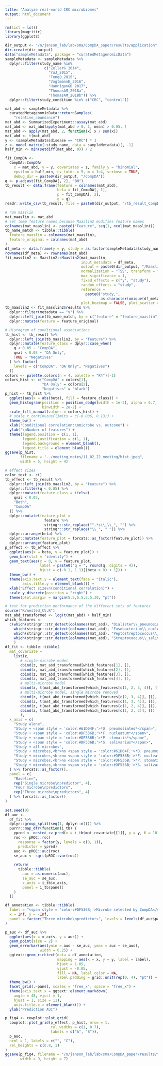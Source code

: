 ```yaml
---
title: "Analyze real-world CRC microbiomes"
output: html_document
---
```


```r
rm(list = ls())
library(magrittr)
library(ggplot2)
```

```r
dir_output <- "/n/janson_lab/lab/sma/CompDA_paper/results/application"
dir.create(dir_output)
data("sampleMetadata", package = "curatedMetagenomicData")
sampleMetadata <- sampleMetadata %>%
  dplyr::filter(study_name %in% 
                  c("ZellerG_2014",
                    "YuJ_2015",
                    "FengQ_2015",
                    "VogtmannE_2016",
                    "HanniganGD_2017",
                    "ThomasAM_2018a",
                    "ThomasAM_2018b")) %>% 
  dplyr::filter(study_condition %in% c("CRC", "control"))

mat_abd <- sampleMetadata %>%
  curatedMetagenomicData::returnSamples(
    "relative_abundance")
mat_abd <- SummarizedExperiment::assay(mat_abd)
mat_abd <- mat_abd[apply(mat_abd > 0, 1, mean) > 0.05, ]
mat_abd <- apply(mat_abd, 2, function(x) x / sum(x))
mat_abd <- t(mat_abd)
y <- (sampleMetadata$disease == "CRC") * 1
z <- model.matrix(~study_name, data = sampleMetadata)[, -1]
half_min <- min(setdiff(mat_abd, 0)) / 2
```

```r
fit_CompDA <-
  CompDA::CompDA(
    x = mat_abd, y = y, covariates = z, family_y = "binomial",
    epsilon = half_min, cv_folds = 5, m = 1e4, verbose = TRUE,
    debug_dir = paste0(dir_output, "/CompDA"))
q <- p.adjust(fit_CompDA[, 2], "BH")
tb_result <- data.frame(feature = colnames(mat_abd),
                        beta = fit_CompDA[, 1],
                        p = fit_CompDA[, 2],
                        q = q)
readr::write_csv(tb_result, file = paste0(dir_output, "/tb_result_CompDA.csv"))

# run masslin
mat_maaslin <- mat_abd
# set temp feature names because Maaslin2 modifies feature names
colnames(mat_maaslin) <- paste0("Feature", seq(1, ncol(mat_maaslin)))
tb_name_match <- tibble::tibble(
  feature_maaslin = colnames(mat_maaslin),
  feature_original = colnames(mat_abd)
)
df_meta <- data.frame(y = y, study = as.factor(sampleMetadata$study_name))
rownames(df_meta) <- rownames(mat_abd)
fit_masslin2 <- Maaslin2::Maaslin2(mat_maaslin, 
                                   input_metadata = df_meta,
                                   output = paste0(dir_output, "/Maaslin2/"), 
                                   normalization = "TSS", transform = "LOG", 
                                   max_significance = 1, 
                                   fixed_effects = c("y", "study"), 
                                   random_effects = "study",
                                   reference = 
                                     paste0("study,",
                                            as.character(unique(df_meta$study)[1])),
                                   plot_heatmap = FALSE, plot_scatter = FALSE)
tb_maaslin2 <- fit_masslin2$results %>% 
  dplyr::filter(metadata == "y") %>% 
  dplyr::left_join(tb_name_match, by = c("feature" = "feature_maaslin")) %>% 
  dplyr::mutate(feature = feature_original)

# Histogram of conditional associations
tb_hist <- tb_result %>% 
  dplyr::left_join(tb_maaslin2, by = "feature") %>% 
  dplyr::mutate(feature_class = dplyr::case_when(
    q < 0.05 ~ "CompDA",
    qval < 0.05 ~ "DA Only",
    TRUE ~ "Negatives"
  ) %>% factor(
    levels = c("CompDA", "DA Only", "Negatives")
  ))
colors <- palette.colors(n = 4, palette = "R4")[-1]
colors_hist <- c("CompDA" = colors[1],
                 "DA Only" = colors[2], 
                 "Negatives" = "black")
p_hist <- tb_hist %>% 
  ggplot(aes(x = abs(beta), fill = feature_class)) +
  geom_histogram(position = position_dodge(width = 1e-2), alpha = 0.7,
                 binwidth = 2e-2) +
  scale_fill_manual(values = colors_hist) +
  # scale_x_continuous(limits = c(-0.006, 0.13)) +
  theme_bw() +
  xlab("Conditional correlation:\nmicrobe vs. outcome") +
  ylab("\nNumber of features") +
  theme(legend.position = c(1, 1),
        legend.justification = c(1, 1),
        legend.background = element_blank(),
        legend.title = element_blank())
ggsave(p_hist, 
       filename = "../meeting_notes/11_02_22_meeting/hist.jpeg",
       width = 5, height = 4)

# effect sizes
color_text <- c()
tb_effect <- tb_result %>% 
  dplyr::left_join(tb_maaslin2, by = "feature") %>% 
  dplyr::filter(q < 0.05) %>% 
  dplyr::mutate(feature_class = ifelse(
    qval < 0.05,
    "Both",
    "CompDA"
  )) %>% 
  dplyr::mutate(feature_plot = 
                  feature %>% 
                  stringr::str_replace("^.*s\\_\\_", "") %>% 
                  stringr::str_replace("\\_", " ")) %>% 
  dplyr::arrange(beta) %>% 
  dplyr::mutate(feature_plot = forcats::as_factor(feature_plot)) %>% 
  dplyr::arrange(feature_plot)
p_effect <- tb_effect %>% 
  ggplot(aes(x = beta, y = feature_plot)) +
  geom_bar(stat = "identity") +
  geom_text(aes(x = 0, y = feature_plot, 
                label = paste0("q = ", round(q, digits = 4)),
                hjust = c(-0.1, 1.1)[(beta > 0) + 1])) +
  theme_bw() +
  theme(axis.text.y = element_text(face = "italic"),
        axis.title.y = element_blank()) +
  xlab("Effect size\n(conditional correlation)") +
  scale_y_discrete(position = "right") +
  theme(plot.margin = margin(5.5,5.5,5.5,30, "pt"))

# test for prediction performance of the different sets of features
source("R/nested_CV.R")
mat_abd_transformed <- log(t(mat_abd) + half_min)
which_features <-
  c(which(stringr::str_detect(colnames(mat_abd), "Dialister\\_pneumosintes")),
    which(stringr::str_detect(colnames(mat_abd), "Fusobacterium\\_nucleatum")),
    which(stringr::str_detect(colnames(mat_abd), "Peptostreptococcus\\_stomatis")),
    which(stringr::str_detect(colnames(mat_abd), "Streptococcus\\_salivarius"))
    )
df_fit <- tibble::tibble(
  mat_covariate = 
    list(z,
       # single-microbe model
       cbind(z, mat_abd_transformed[which_features[1], ]),
       cbind(z, mat_abd_transformed[which_features[2], ]),
       cbind(z, mat_abd_transformed[which_features[3], ]),
       cbind(z, mat_abd_transformed[which_features[4], ]),
       # multi-microbe model
       cbind(z, t(mat_abd_transformed[which_features[c(1, 2, 3, 4)], ])),
       # multi-microbe model, single microbe removed
       cbind(z, t(mat_abd_transformed[which_features[c(2, 3, 4)], ])),
       cbind(z, t(mat_abd_transformed[which_features[c(1, 3, 4)], ])),
       cbind(z, t(mat_abd_transformed[which_features[c(1, 2, 4)], ])),
       cbind(z, t(mat_abd_transformed[which_features[c(1, 2, 3)], ]))
       ),
  x_axis = c(
    "Study alone",
    "Study + <span style = 'color:#61D04F;'>*D. pneumosintes*</span>",
    "Study + <span style = 'color:#DF536B;'>*F. nucleatum*</span>",
    "Study + <span style = 'color:#DF536B;'>*P. stomatis*</span>",
    "Study + <span style = 'color:#DF536B;'>*S. salivarius*</span>",
    "Study + all microbes",
    "Study + microbes,<br>no <span style = 'color:#61D04F;'>*D. pneumosintes*</span>",
    "Study + microbes,<br>no <span style = 'color:#DF536B;'>*F. nucleatum*</span>",
    "Study + microbes,<br>no <span style = 'color:#DF536B;'>*P. stomatis*</span>",
    "Study + microbes,<br>no <span style = 'color:#DF536B;'>*S. salivarius*</span>"
  ) %>% forcats::as_factor(),
  panel = c(
    "Baseline",
    rep("Single microbe\npredictor", 4),
    "Four microbe\npredictors",
    rep("Three microbe\npredictors", 4)
  ) %>% forcats::as_factor()
)
    
set.seed(0)
df_auc <- 
  df_fit %>% 
  dplyr::group_split(seq(1, dplyr::n())) %>% 
  purrr::map_dfr(function(i_tb) {
    ypred <- nested_cv_pred(x = i_tb$mat_covariate[[1]], y = y, K = 10)
    roc <- pROC::roc(
      response = factor(y, levels = c(0, 1)),
      predictor = ypred)
    auc <- pROC::auc(roc)
    se_auc <- sqrt(pROC::var(roc))
    
    return(
      tibble::tibble(
        auc = as.numeric(auc),
        se_auc = se_auc,
        x_axis = i_tb$x_axis,
        panel = i_tb$panel)
    )
  })

df_annotation <- tibble::tibble(
  label = "<span style = 'color:#DF536B;'>Microbe selected by CompDA</span><br><span style = 'color:#61D04F;'>Microbe selected by DA only</span>",
  x = Inf, y = -Inf,
  panel = factor("Three microbe\npredictors", levels = levels(df_auc$panel))
)

p_auc <- df_auc %>% 
  ggplot(aes(x = x_axis, y = auc)) +
  geom_point(size = 2) +
  geom_errorbar(aes(ymin = auc - se_auc, ymax = auc + se_auc),
                width = 0.25) +
  ggtext::geom_richtext(data = df_annotation,
                        mapping = aes(x = x, y = y, label = label),
                        hjust = 1.05,
                        vjust = -0.05,
                        fill = NA, label.color = NA,
                        label.padding = grid::unit(rep(0, 4), "pt")) +
  theme_bw() +
  facet_grid(.~panel, scales = "free_x", space = "free_x") +
  theme(axis.text.x = ggtext::element_markdown(
    angle = 45, vjust = 1,
    hjust = 1, size = 11),
    axis.title.x = element_blank()) +
  ylab("Prediction AUC")

p_fig4 <- cowplot::plot_grid(
  cowplot::plot_grid(p_effect, p_hist, nrow = 1,
                     rel_widths = c(1, 0.7),
                     labels = c("A", "B")), 
  p_auc, 
  ncol = 1, labels = c("", "C"),
  rel_heights = c(0.8, 1)
)
ggsave(p_fig4, filename = "/n/janson_lab/lab/sma/CompDA_paper/results/figures/figure4.pdf",
       width = 9, height = 7)
```
